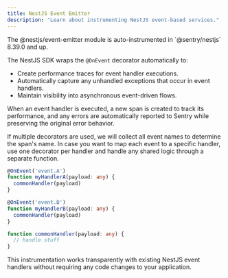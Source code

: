 ```yaml
---
title: NestJS Event Emitter
description: "Learn about instrumenting NestJS event-based services."
---
```


<Alert>
  The @nestjs/event-emitter module is auto-instrumented in `@sentry/nestjs` 8.39.0 and up.
</Alert>

The NestJS SDK wraps the `@OnEvent` decorator automatically to:

- Create performance traces for event handler executions.
- Automatically capture any unhandled exceptions that occur in event handlers.
- Maintain visibility into asynchronous event-driven flows.

When an event handler is executed, a new span is created to track its performance, and any errors are automatically reported to Sentry while preserving the original error behavior.

<Alert level="info" title="Multiple decorators">
  If multiple decorators are used, we will collect all event names to determine the span's name.
  In case you want to map each event to a specific handler, use one decorator per handler and handle any shared logic through a separate function.
  
  ```typescript
  @OnEvent('event.A')
  function myHandlerA(payload: any) {
    commonHandler(payload)  
  }
  
  @OnEvent('event.B')
  function myHandlerB(payload: any) {
    commonHandler(payload)  
  }
  
  function commonHandler(payload: any) {
    // handle stuff 
  }
  ```
</Alert>

This instrumentation works transparently with existing NestJS event handlers without requiring any code changes to your application.
